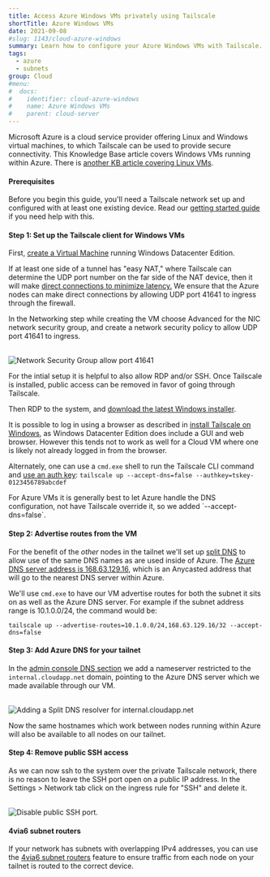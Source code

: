 ```yaml
---
title: Access Azure Windows VMs privately using Tailscale
shortTitle: Azure Windows VMs
date: 2021-09-08
#slug: 1143/cloud-azure-windows
summary: Learn how to configure your Azure Windows VMs with Tailscale.
tags:
  - azure
  - subnets
group: Cloud
#menu:
#  docs:
#    identifier: cloud-azure-windows
#    name: Azure Windows VMs
#    parent: cloud-server
---
```


Microsoft Azure is a cloud service provider offering Linux and Windows virtual machines, to
which Tailscale can be used to provide secure connectivity. This Knowledge Base article
covers Windows VMs running within Azure. There is
[another KB article covering Linux VMs](/kb/1142/azure-linux).

#### Prerequisites

Before you begin this guide, you'll need a Tailscale network set up and
configured with at least one existing device. Read our [getting started guide](/kb/1017/install)
if you need help with this.

#### Step 1: Set up the Tailscale client for Windows VMs

First, [create a Virtual Machine](https://portal.azure.com/#blade/HubsExtension/BrowseResource/resourceType/Microsoft.Compute%2FVirtualMachines)
running Windows Datacenter Edition.

If at least one side of a tunnel has "easy NAT," where Tailscale can determine the UDP port
number on the far side of the NAT device, then it will make
[direct connections to minimize latency.](/blog/how-tailscale-works/)
We ensure that the Azure nodes can make direct connections by allowing UDP port 41641 to
ingress through the firewall.

In the Networking step while creating the VM choose Advanced for the NIC network security group,
and create a network security policy to allow UDP port 41641 to ingress.

<br />
<Image
  src="/images/solutions/cloud-azure-windows/windows-nsg.jpg"
  className="bordered"
  alt="Network Security Group allow port 41641"
  width={1758}
  height={1344}
/>

For the intial setup it is helpful to also allow RDP and/or SSH. Once Tailscale is installed, public
access can be removed in favor of going through Tailscale.

Then RDP to the system, and [download the latest Windows installer](/download/windows).

It is possible to log in using a browser as described in
[install Tailscale on Windows](/kb/1022/install-windows/), as Windows
Datacenter Edition does include a GUI and web browser. However this tends not to work as well
for a Cloud VM where one is likely not already logged in from the browser.

Alternately, one can use a `cmd.exe` shell to run the Tailscale CLI command and [use an
auth key](/kb/1085/auth-keys/):
`tailscale up --accept-dns=false --authkey=tskey-0123456789abcdef`

<Note>
  For Azure VMs it is generally best to let Azure handle the DNS configuration, not have Tailscale
  override it, so we added `--accept-dns=false`.
</Note>

#### Step 2: Advertise routes from the VM

For the benefit of the _other_ nodes in the tailnet we'll set up
[split DNS](/kb/1054/dns/#using-dns-settings-in-the-admin-panel) to allow
use of the same DNS names as are used inside of Azure. The
[Azure DNS server address is 168.63.129.16](https://docs.microsoft.com/en-us/azure/virtual-network/virtual-networks-name-resolution-for-vms-and-role-instances#azure-provided-name-resolution), which is an Anycasted address that will go
to the nearest DNS server within Azure.

We'll use `cmd.exe` to have our VM advertise routes for both the subnet it sits on as well as the
Azure DNS server. For example if the subnet address range is 10.1.0.0/24, the command would be:

```shell
tailscale up --advertise-routes=10.1.0.0/24,168.63.129.16/32 --accept-dns=false
```

#### Step 3: Add Azure DNS for your tailnet

In the [admin console DNS section](https://login.tailscale.com/admin/dns) we add a nameserver
restricted to the `internal.cloudapp.net` domain, pointing to the Azure DNS server which we
made available through our VM.

<br />
<Image
  src="/images/solutions/cloud-azure-windows/azure-add-DNS.jpg"
  alt="Adding a Split DNS resolver for internal.cloudapp.net"
  width={1280}
  height={1188}
/>

Now the same hostnames which work between nodes running within Azure will also be available
to all nodes on our tailnet.

#### Step 4: Remove public SSH access

As we can now ssh to the system over the private Tailscale network, there is no reason to leave
the SSH port open on a public IP address. In the Settings > Network tab click on the ingress
rule for "SSH" and delete it.

<br />
<Image
  alt="Disable public SSH port."
  width={1200}
  height={542}
  src="/images/solutions/cloud-azure-windows/azure-disable-ssh.jpg"
  className="bordered"
/>

#### 4via6 subnet routers

If your network has subnets with overlapping IPv4 addresses, you can use the [4via6 subnet routers][4via6]
feature to ensure traffic from each node on your tailnet is routed to the correct device.

[4via6]: /kb/1201/4via6-subnets
